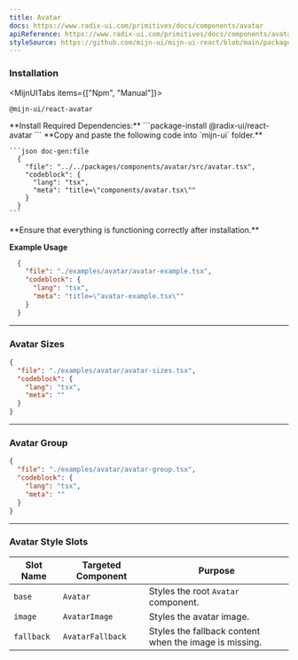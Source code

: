 ```yaml
---
title: Avatar
docs: https://www.radix-ui.com/primitives/docs/components/avatar
apiReference: https://www.radix-ui.com/primitives/docs/components/avatar#api-reference
styleSource: https://github.com/mijn-ui/mijn-ui-react/blob/main/packages/theme/src/components/avatar.ts
---
```



<ComponentPreview>
  <AvatarExample />
</ComponentPreview>

### Installation

<MijnUITabs items={["Npm", "Manual"]}>
  <MijnUITabsContent value="Npm">
  ```package-install
  @mijn-ui/react-avatar
  ```
  </MijnUITabsContent>
  <MijnUITabsContent value="Manual">

  <Steps>
  <Step>
  **Install Required Dependencies:** 
  ```package-install
  @radix-ui/react-avatar
  ```
  </Step>
  <Step>
  **Copy and paste the following code into `mijn-ui` folder.**

    ```json doc-gen:file
      {
        "file": "../../packages/components/avatar/src/avatar.tsx",
        "codeblock": {
          "lang": "tsx",
          "meta": "title=\"components/avatar.tsx\""
        }
      }
    ```  
  </Step>
  
  <Step>
  **Ensure that everything is functioning correctly after installation.**
  </Step>
</Steps>
</MijnUITabsContent>
</MijnUITabs>

**Example Usage**

```json doc-gen:file
  {
    "file": "./examples/avatar/avatar-example.tsx",
    "codeblock": {
      "lang": "tsx",
      "meta": "title=\"avatar-example.tsx\""
    }
  }
```

---

### Avatar Sizes

<ComponentPreview className="flex-col md:flex-row">
  <AvatarSizes />
</ComponentPreview>

```json doc-gen:file
{
  "file": "./examples/avatar/avatar-sizes.tsx",
  "codeblock": {
    "lang": "tsx",
    "meta": ""
  }
}
```

---

### Avatar Group

<ComponentPreview>
  <AvatarGroup />
</ComponentPreview>

```json doc-gen:file
{
  "file": "./examples/avatar/avatar-group.tsx",
  "codeblock": {
    "lang": "tsx",
    "meta": ""
  }
}
```

---

### Avatar Style Slots

| **Slot Name**    | **Targeted Component** | **Purpose**                                      |
|-------------------|------------------------|-------------------------------------------------|
| `base`           | `Avatar`              | Styles the root `Avatar` component.             |
| `image`          | `AvatarImage`         | Styles the avatar image.                        |
| `fallback`       | `AvatarFallback`      | Styles the fallback content when the image is missing. |


